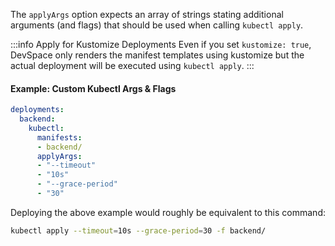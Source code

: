 The `applyArgs` option expects an array of strings stating additional arguments (and flags) that should be used when calling `kubectl apply`.

:::info Apply for Kustomize Deployments
Even if you set `kustomize: true`, DevSpace only renders the manifest templates using kustomize but the actual deployment will be executed using `kubectl apply`.
:::

#### Example: Custom Kubectl Args & Flags
```yaml
deployments:
  backend:
    kubectl:
      manifests:
      - backend/
      applyArgs:
      - "--timeout"
      - "10s"
      - "--grace-period"
      - "30"
```
Deploying the above example would roughly be equivalent to this command:
```bash
kubectl apply --timeout=10s --grace-period=30 -f backend/
```
